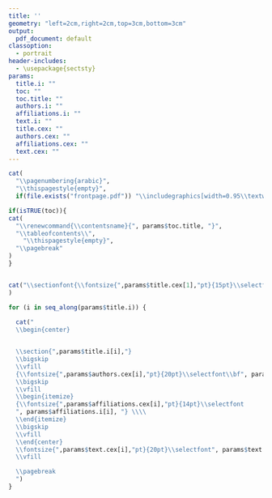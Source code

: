 ```yaml
---
title: ''
geometry: "left=2cm,right=2cm,top=3cm,bottom=3cm"
output:
  pdf_document: default
classoption: 
  - portrait
header-includes:
  - \usepackage{sectsty}
params:
  title.i: ""
  toc: ""
  toc.title: ""
  authors.i: ""
  affiliations.i: ""
  text.i: ""
  title.cex: ""
  authors.cex: ""
  affiliations.cex: ""
  text.cex: ""
---
```


```r
cat(
  "\\pagenumbering{arabic}",
  "\\thispagestyle{empty}",
  if(file.exists("frontpage.pdf")) "\\includegraphics[width=0.95\\textwidth,height=0.95\\textheight,keepaspectratio]{frontpage.pdf}")

if(isTRUE(toc)){
cat(
  "\\renewcommand{\\contentsname}{", params$toc.title, "}",
  "\\tableofcontents\\",
    "\\thispagestyle{empty}",
  "\\pagebreak"
)
}


cat("\\sectionfont{\\fontsize{",params$title.cex[1],"pt}{15pt}\\selectfont}"
)

for (i in seq_along(params$title.i)) {
  
  cat("
  \\begin{center}


  \\section{",params$title.i[i],"}
  \\bigskip
  \\vfill
  {\\fontsize{",params$authors.cex[i],"pt}{20pt}\\selectfont\\bf", params$authors.i[i], "} \\\\
  \\bigskip
  \\vfill
  \\begin{itemize}
  {\\fontsize{",params$affiliations.cex[i],"pt}{14pt}\\selectfont
  ", params$affiliations.i[i], "} \\\\
  \\end{itemize}
  \\bigskip
  \\vfill
  \\end{center}
  \\fontsize{",params$text.cex[i],"pt}{20pt}\\selectfont", params$text.i[i], "  \\
  \\vfill

  \\pagebreak
  ")
}
```
  <!-- # \\addcontentsline{toc}{section}{",params$title.i[i],"} -->
